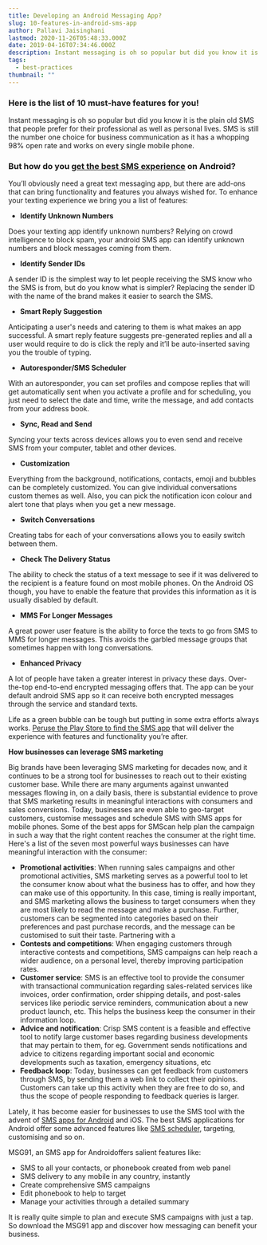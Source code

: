 ```yaml
---
title: Developing an Android Messaging App?
slug: 10-features-in-android-sms-app
author: Pallavi Jaisinghani
lastmod: 2020-11-26T05:48:33.000Z
date: 2019-04-16T07:34:46.000Z
description: Instant messaging is oh so popular but did you know it is the plain old SMS that people prefer for their professional as well as personal lives. SMS is still the number one choice for business communication as it has a whopping 98% open rate and works on every single mobile phone.
tags:
  - best-practices
thumbnail: ""
---
```


### **Here is the list of 10 must-have features for you!**

Instant messaging is oh so popular but did you know it is the plain old SMS that people prefer for their professional as well as personal lives. SMS is still the number one choice for business communication as it has a whopping 98% open rate and works on every single mobile phone.

### But how do you [get the best SMS experience](https://msg91.com/) on Android?

You’ll obviously need a great text messaging app, but there are add-ons that can bring functionality and features you always wished for. To enhance your texting experience we bring you a list of features:

* ******Identify Unknown Numbers******

Does your texting app identify unknown numbers? Relying on crowd intelligence to block spam, your android SMS app can identify unknown numbers and block messages coming from them.

* ******Identify Sender IDs******

A sender ID is the simplest way to let people receiving the SMS know who the SMS is from, but do you know what is simpler? Replacing the sender ID with the name of the brand makes it easier to search the SMS.

* ******Smart Reply Suggestion******

Anticipating a user's needs and catering to them is what makes an app successful. A smart reply feature suggests pre-generated replies and all a user would require to do is click the reply and it’ll be auto-inserted saving you the trouble of typing.

* ******Autoresponder/SMS Scheduler******

With an autoresponder, you can set profiles and compose replies that will get automatically sent when you activate a profile and for scheduling, you just need to select the date and time, write the message, and add contacts from your address book.

* ******Sync, Read and Send******

Syncing your texts across devices allows you to even send and receive SMS from your computer, tablet and other devices.

* ******Customization******

Everything from the background, notifications, contacts, emoji and bubbles can be completely customized. You can give individual conversations custom themes as well. Also, you can pick the notification icon colour and alert tone that plays when you get a new message.

* ******Switch Conversations******

Creating tabs for each of your conversations allows you to easily switch between them.

* ******Check The Delivery Status******

The ability to check the status of a text message to see if it was delivered to the recipient is a feature found on most mobile phones. On the Android OS though, you have to enable the feature that provides this information as it is usually disabled by default.

* ******MMS For Longer Messages******

A great power user feature is the ability to force the texts to go from SMS to MMS for longer messages. This avoids the garbled message groups that sometimes happen with long conversations.

* ******Enhanced Privacy******

A lot of people have taken a greater interest in privacy these days. Over-the-top end-to-end encrypted messaging offers that. The app can be your default android SMS app so it can receive both encrypted messages through the service and standard texts.

Life as a green bubble can be tough but putting in some extra efforts always works. [Peruse the Play Store to find the SMS app](https://play.google.com/store/apps/details?id=com.msg91.android&hl=en_IN) that will deliver the experience with features and functionality you’re after.

**How businesses can leverage SMS marketing**

Big brands have been leveraging SMS marketing for decades now, and it continues to be a strong tool for businesses to reach out to their existing customer base. While there are many arguments against unwanted messages flowing in, on a daily basis, there is substantial evidence to prove that SMS marketing results in meaningful interactions with consumers and sales conversions. Today, businesses are even able to geo-target customers, customise messages and schedule SMS with SMS apps for mobile phones. Some of the best apps for SMScan help plan the campaign in such a way that the right content reaches the consumer at the right time. Here's a list of the seven most powerful ways businesses can have meaningful interaction with the consumer:

* **Promotional activities**: When running sales campaigns and other promotional activities, SMS marketing serves as a powerful tool to let the consumer know about what the business has to offer, and how they can make use of this opportunity. In this case, timing is really important, and SMS marketing allows the business to target consumers when they are most likely to read the message and make a purchase. Further, customers can be segmented into categories based on their preferences and past purchase records, and the message can be customised to suit their taste. Partnering with a
* **Contests and competitions**: When engaging customers through interactive contests and competitions, SMS campaigns can help reach a wider audience, on a personal level, thereby improving participation rates.
* **Customer service**: SMS is an effective tool to provide the consumer with transactional communication regarding sales-related services like invoices, order confirmation, order shipping details, and post-sales services like periodic service reminders, communication about a new product launch, etc. This helps the business keep the consumer in their information loop.
* **Advice and notification**: Crisp SMS content is a feasible and effective tool to notify large customer bases regarding business developments that may pertain to them, for eg. Government sends notifications and advice to citizens regarding important social and economic developments such as taxation, emergency situations, etc
* **Feedback loop**: Today, businesses can get feedback from customers through SMS, by sending them a web link to collect their opinions. Customers can take up this activity when they are free to do so, and thus the scope of people responding to feedback queries is larger.

Lately, it has become easier for businesses to use the SMS tool with the advent of [SMS apps for Android](https://msg91.com/sms/) and iOS. The best SMS applications for Android offer some advanced features like [SMS scheduler](https://msg91.com/sms/), targeting, customising and so on.

MSG91, an SMS app for Androidoffers salient features like:

* SMS to all your contacts, or phonebook created from web panel
* SMS delivery to any mobile in any country, instantly
* Create comprehensive SMS campaigns
* Edit phonebook to help to target
* Manage your activities through a detailed summary

It is really quite simple to plan and execute SMS campaigns with just a tap. So download the MSG91 app and discover how messaging can benefit your business.

  



